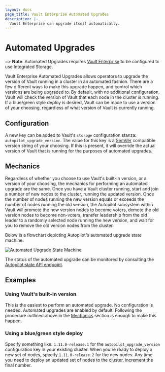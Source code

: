 ```yaml
---
layout: docs
page_title: Vault Enterprise Automated Upgrades
description: |-
  Vault Enterprise can upgrade itself automatically.
---
```


# Automated Upgrades

~> **Note**: Automated Upgrades requires [Vault Enterprise](https://www.hashicorp.com/products/vault/) to be 
configured to use Integrated Storage.

Vault Enterprise Automated Upgrades allows operators to upgrade the version of Vault running in
a cluster in an automated fashion. There are a few different ways to make this upgrade happen,
and control which versions are being upgraded to. By default, with no additional configuration,
Vault will check the version of Vault that each node in the cluster is running. If a blue/green
style deploy is desired, Vault can be made to use a version of your choosing, regardless of
what version of Vault is currently running.

## Configuration
A new key can be added to Vault's `storage` configuration stanza: `autopilot_upgrade_version`.
The value for this key is a [SemVer](https://semver.org/) compatible version string of your choosing.
If this is present, it will override the actual version of Vault that is running for the purposes of
automated upgrades.

## Mechanics
Regardless of whether you choose to use Vault's built-in version, or a version of your choosing, the
mechanics for performing an automated upgrade are the same. Once you have a Vault cluster running,
start and join a number of new nodes to the cluster, running the updated version. Once the number of
nodes running the new version equals or exceeds the number of nodes running the old version, the
Autopilot subsystem within Vault will promote the new version nodes to become voters, demote the old
version nodes to become non-voters, transfer leadership from the old leader to a randomly selected
node running the new version, and wait for you to remove the old version nodes from the cluster.

Below is a flowchart depicting Autopilot's automated upgrade state machine.

![Automated Upgrade State Machine](/img/autopilot-automated-upgrade.png)

The status of the automated upgrade can be monitored by consulting the [Autopilot state API endpoint](/api-docs/system/storage/raftautopilot#get-cluster-state).

## Examples
### Using Vault's built-in version
This is the easiest to perform an automated upgrade. No configuration is needed. Automated upgrades
are enabled by default. Following the procedure outlined above in the [Mechanics](#mechanics) section
is enough to make this happen.

### Using a blue/green style deploy
Specify something like: `1.11.0-release.1` for the `autopilot_upgrade_version` configuration key in your
existing cluster. When you're ready to deploy a new set of nodes, specify `1.11.0-release.2` for the new
nodes. Any time you need to deploy an updated set of nodes to the cluster, increment the final number.
